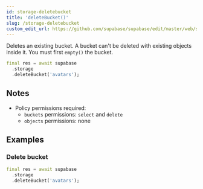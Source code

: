 ```yaml
---
id: storage-deletebucket
title: 'deleteBucket()'
slug: /storage-deletebucket
custom_edit_url: https://github.com/supabase/supabase/edit/master/web/spec/supabase_dart_v1_ref.yml
---
```



Deletes an existing bucket. A bucket can't be deleted with existing objects inside it. You must first `empty()` the bucket.

```dart
final res = await supabase
  .storage
  .deleteBucket('avatars');
```

## Notes

- Policy permissions required:
  - `buckets` permissions: `select` and `delete`
  - `objects` permissions: none

## Examples

### Delete bucket

```dart
final res = await supabase
  .storage
  .deleteBucket('avatars');
```
